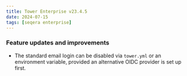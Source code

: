 ```yaml
---
title: Tower Enterprise v23.4.5
date: 2024-07-15
tags: [seqera enterprise]
---
```



### Feature updates and improvements

-  The standard email login can be disabled via `tower.yml` or an environment variable, provided an alternative OIDC provider is set up first.